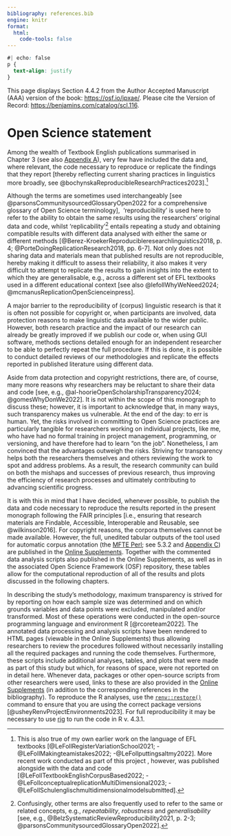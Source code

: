 ```yaml
---
bibliography: references.bib
engine: knitr
format:
  html:
    code-tools: false
---
```


```css
#| echo: false
p {
  text-align: justify
}
```

::: callout-note
This page displays Section 4.4.2 from the Author Accepted Manuscript (AAA) version of the book: <https://osf.io/jpxae/>. Please cite the Version of Record: <https://benjamins.com/catalog/scl.116>.
:::

# Open Science statement

Among the wealth of Textbook English publications summarised in Chapter 3 (see also [Appendix A](https://elenlefoll.github.io/TextbookMDA/AppendixA.html)), very few have included the data and, where relevant, the code necessary to reproduce or replicate the findings that they report [thereby reflecting current sharing practices in linguistics more broadly, see @bochynskaReproducibleResearchPractices2023].[^openscience-1]

[^openscience-1]: This is also true of my own earlier work on the language of EFL textbooks [@LeFollRegisterVariationSchool2021; -@LeFollMakingteamistakes2022; -@LeFollputtingsaltmy2022]. More recent work conducted as part of this project , however, was published alongside with the data and code [@LeFollTextbookEnglishCorpusBased2022; -@LeFollconceptualreplicationMultiDimensional2023; -@LeFollSchulenglischmultidimensionalmodelsubmitted].

Although the terms are sometimes used interchangeably [see @parsonsCommunitysourcedGlossaryOpen2022 for a comprehensive glossary of Open Science terminology],  ‘reproducibility’ is used here to refer to the ability to obtain the same results using the researchers’ original data and code, whilst ‘replicability’[^openscience-2] entails repeating a study and obtaining compatible results with different data analysed with either the same or different methods [@Berez-KroekerReproducibleresearchlinguistics2018, p. 4; @PorteDoingReplicationResearch2018, pp. 6-7]. Not only does not sharing data and materials mean that published results are not reproducible, hereby making it difficult to assess their reliability, it also makes it very difficult to attempt to replicate the results to gain insights into the extent to which they are generalisable, e.g., across a different set of EFL textbooks used in a different educational context [see also @lefollWhyWeNeed2024; @mcmanusReplicationOpenScienceinpress].

[^openscience-2]: Confusingly, other terms are also frequently used to refer to the same or related concepts, e.g., *repeatability*, *robustness* and *generalisability* [see, e.g., @BelzSystematicReviewReproducibility2021, p. 2-3; @parsonsCommunitysourcedGlossaryOpen2022].

A major barrier to the reproducibility of (corpus) linguistic research is that it is often not possible for copyright or, when participants are involved, data protection reasons to make linguistic data available to the wider public. However, both research practice and the impact of our research can already be greatly improved if we publish our code or, when using GUI software, methods sections detailed enough for an independent researcher to be able to perfectly repeat the full procedure. If this is done, it is possible to conduct detailed reviews of our methodologies and replicate the effects reported in published literature using different data.

Aside from data protection and copyright restrictions, there are, of course, many more reasons why researchers may be reluctant to share their data and code [see, e.g., @al-hoorieOpenScholarshipTransparency2024; @gomesWhyDonWe2022]. It is not within the scope of this monograph to discuss these; however, it is important to acknowledge that, in many ways, such transparency makes us vulnerable. At the end of the day: to err is human. Yet, the risks involved in committing to Open Science practices are particularly tangible for researchers working on individual projects, like me, who have had no formal training in project management, programming, or versioning, and have therefore had to learn “on the job”. Nonetheless, I am convinced that the advantages outweigh the risks. Striving for transparency helps both the researchers themselves and others reviewing the work to spot and address problems. As a result, the research community can build on both the mishaps and successes of previous research, thus improving the efficiency of research processes and ultimately contributing to advancing scientific progress.

It is with this in mind that I have decided, whenever possible, to publish the data and code necessary to reproduce the results reported in the present monograph following the FAIR principles [i.e., ensuring that research materials are Findable, Accessible, Interoperable and Reusable, see @wilkinson2016]. For copyright reasons, the corpora themselves cannot be made available. However, the full, unedited tabular outputs of the tool used for automatic corpus annotation (the [MFTE Perl](https://github.com/elenlefoll/MultiFeatureTaggerEnglish); see 5.3.2 and [Appendix C](https://elenlefoll.github.io/TextbookMDA/AppendixC.html)) are published in the [Online Supplements](https://elenlefoll.github.io/TextbookMDA). Together with the commented data analysis scripts also published in the Online Supplements, as well as in the associated Open Science Framework (OSF) repository, these tables allow for the computational reproduction of all of the results and plots discussed in the following chapters.

In describing the study’s methodology, maximum transparency is strived for by reporting on how each sample size was determined and on which grounds variables and data points were excluded, manipulated and/or transformed. Most of these operations were conducted in the open-source programming language and environment R [@rcoreteam2022]. The annotated data processing and analysis scripts have been rendered to HTML pages (viewable in the Online Supplements) thus allowing researchers to review the procedures followed without necessarily installing all the required packages and running the code themselves. Furthermore, these scripts include additional analyses, tables, and plots that were made as part of this study but which, for reasons of space, were not reported on in detail here. Whenever data, packages or other open-source scripts from other researchers were used, links to these are also provided in the [Online Supplements](https://elenlefoll.github.io/TextbookMDA/references.html) (in addition to the corresponding references in the bibliography). To reproduce the R analyses, use the [`renv::restore()`](https://rstudio.github.io/renv/reference/restore.html) command to ensure that you are using the correct package versions [@usheyRenvProjectEnvironments2023]. For full reproducibility it may be necessary to use [rig](https://github.com/r-lib/rig) to run the code in R v. 4.3.1.

